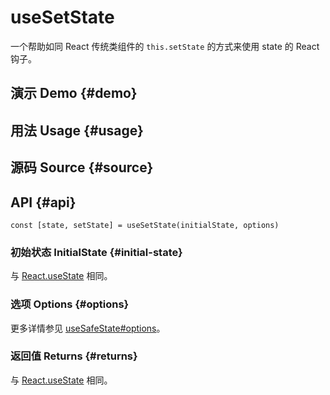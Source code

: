 # useSetState


<HooksType category="State" />

一个帮助如同 React 传统类组件的 `this.setState` 的方式来使用 state 的 React 钩子。

## 演示 Demo \{#demo}


<App />

## 用法 Usage \{#usage}



## 源码 Source \{#source}


<Source />

## API \{#api}

```tsx
const [state, setState] = useSetState(initialState, options)
```

### 初始状态 InitialState \{#initial-state}

与 [React.useState](https://react.dev/reference/react/useState) 相同。

### 选项 Options \{#options}

更多详情参见 [useSafeState#options](/reference/use-safe-state/#options)。

### 返回值 Returns \{#returns}

与 [React.useState](https://react.dev/reference/react/useState) 相同。
